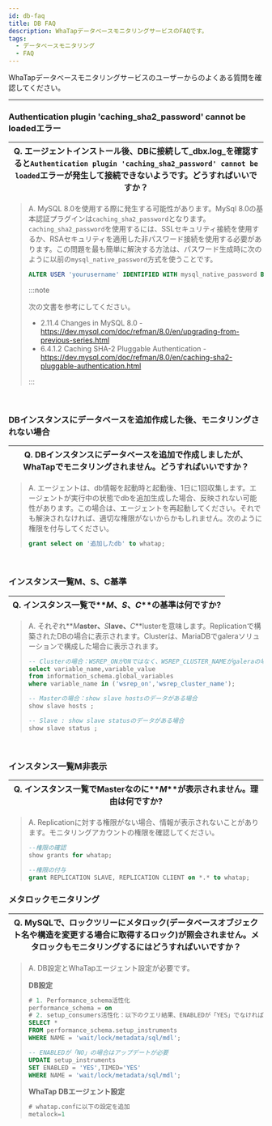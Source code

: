 ```yaml
---
id: db-faq
title: DB FAQ
description: WhaTapデータベースモニタリングサービスのFAQです。
tags:
  - データベースモニタリング
  - FAQ
---
```


WhaTapデータベースモニタリングサービスのユーザーからのよくある質問を確認してください。 

* * *

<div class ='faq'>

### Authentication plugin 'caching_sha2_password' cannot be loadedエラー

| Q. エージェントインストール後、DBに接続して_dbx.log_を確認すると`Authentication plugin 'caching_sha2_password' cannot be loaded`エラーが発生して接続できないようです。どうすればいいですか？ |
| ------------------------------------------------------------------------------------------------------------------------------------- |

> A. MySQL 8.0を使用する際に発生する可能性があります。MySql 8.0の基本認証プラグインは`caching_sha2_password`となります。`caching_sha2_password`を使用するには、SSLセキュリティ接続を使用するか、RSAセキュリティを適用した非パスワード接続を使用する必要があります。この問題を最も簡単に解決する方法は、パスワード生成時に次のように以前の`mysql_native_password`方式を使うことです。
>
> ```sql
> ALTER USER 'yourusername' IDENTIFIED WITH mysql_native_password BY 'youpassword';
> ```
>
> :::note
>
> 次の文書を参考にしてください。
>
> -   2.11.4 Changes in MySQL 8.0 - https://dev.mysql.com/doc/refman/8.0/en/upgrading-from-previous-series.html
> -   6.4.1.2 Caching SHA-2 Pluggable Authentication - https://dev.mysql.com/doc/refman/8.0/en/caching-sha2-pluggable-authentication.html
>
> :::

<br/>

### DBインスタンスにデータベースを追加作成した後、モニタリングされない場合

| Q. DBインスタンスにデータベースを追加で作成しましたが、WhaTapでモニタリングされません。どうすればいいですか？ |
| ------------------------------------------------------------ |

> A. エージェントは、db情報を起動時と起動後、1日に1回収集します。エージェントが実行中の状態でdbを追加生成した場合、反映されない可能性があります。この場合は、エージェントを再起動してください。それでも解決されなければ、適切な権限がないからかもしれません。次のように権限を付与してください。
>
> ```sql
> grant select on '追加したdb' to whatap;
> ```

<br/>

### インスタンス一覧M、S、C基準

| Q. インスタンス一覧で**_M_**、**_S_**、**_C_**の基準は何ですか? |
| -------------------------------------------- |

> A. それぞれ**_M_**aster、**_S_**lave、**_C_**lusterを意味します。Replicationで構築されたDBの場合に表示されます。Clusterは、MariaDBでgaleraソリューションで構成した場合に表示されます。 
>
> ```sql
> -- Clusterの場合：WSREP_ONがONではなく、WSREP_CLUSTER_NAMEがgaleraの場合
> select variable_name,variable_value 
> from information_schema.global_variables 
> where variable_name in ('wsrep_on','wsrep_cluster_name');
>
> -- Masterの場合：show slave hostsのデータがある場合
> show slave hosts ;
>
> -- Slave : show slave statusのデータがある場合
> show slave status ;
> ```

<br/>

### インスタンス一覧M非表示

| Q. インスタンス一覧でMasterなのに**_M_**が表示されません。理由は何ですか? |
| --------------------------------------------- |

> A. Replicationに対する権限がない場合、情報が表示されないことがあります。モニタリングアカウントの権限を確認してください。 
>
> ```sql
> --権限の確認
> show grants for whatap;
>
> --権限の付与
> grant REPLICATION SLAVE, REPLICATION CLIENT on *.* to whatap;
> ```

### メタロックモニタリング

| Q. MySQLで、ロックツリーにメタロック(データベースオブジェクト名や構造を変更する場合に取得するロック)が照会されません。メタロックもモニタリングするにはどうすればいいですか？ |
| ------------------------------------------------------------------------------------------- |

> A. DB設定とWhaTapエージェント設定が必要です。
>
> **DB設定**
>
> ```sql
> # 1. Performance_schema活性化
> performance_schema = on
> # 2. setup_consumers活性化：以下のクエリ結果、ENABLEDが「YES」でなければならない(8.0からはデフォルト値がYES)
> SELECT *
> FROM performance_schema.setup_instruments
> WHERE NAME = 'wait/lock/metadata/sql/mdl'; 
>
> -- ENABLEDが「NO」の場合はアップデートが必要
> UPDATE setup_instruments 
> SET ENABLED = 'YES',TIMED='YES' 
> WHERE NAME = 'wait/lock/metadata/sql/mdl';
> ```
>
> **WhaTap DBエージェント設定**
>
> ```sql
> # whatap.confに以下の設定を追加
> metalock=1
> ```

</div>
